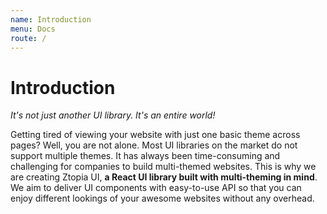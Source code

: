 ```yaml
---
name: Introduction
menu: Docs
route: /
---
```


# Introduction

_It's not just another UI library. It's an entire world!_

Getting tired of viewing your website with just one basic theme across pages?
Well, you are not alone. Most UI libraries on the market do not support multiple themes.
It has always been time-consuming and challenging for companies to build multi-themed websites.
This is why we are creating Ztopia UI, **a React UI library built with multi-theming in mind**.
We aim to deliver UI components with easy-to-use API so that you can enjoy different lookings of your awesome websites without any overhead.
